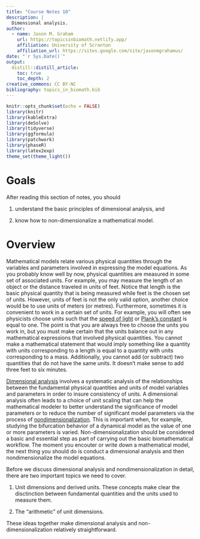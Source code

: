 ```yaml
---
title: "Course Notes 10"
description: |
  Dimensional analysis. 
author:
  - name: Jason M. Graham 
    url: https://topicsinbiomath.netlify.app/
    affiliation: University of Scranton 
    affiliation_url: https://sites.google.com/site/jasonmgrahamus/
date: "`r Sys.Date()`"
output: 
  distill::distill_article:
    toc: true
    toc_depth: 2
creative_commons: CC BY-NC
bibliography: topics_in_biomath.bib
---
```


```r
knitr::opts_chunk$set(echo = FALSE)
library(knitr)
library(kableExtra)
library(deSolve)
library(tidyverse)
library(ggformula)
library(patchwork)
library(phaseR)
library(latex2exp)
theme_set(theme_light())
```

# Goals

After reading this section of notes, you should

1) understand the basic principles of dimensional analysis, and

2) know how to non-dimensionalize a mathematical model. 

# Overview

Mathematical models relate various physical quantities through the variables and parameters involved in expressing the model equations. As you probably know well by now, physical quantities are measured in some set of associated units. For example, you may measure the length of an object or the distance traveled in units of feet. Notice that length is the basic physical quantity that is being measured while feet is the chosen set of units.  However, units of feet is not the only valid option, another choice would be to use units of meters (or metres).  Furthermore, sometimes it is convenient to work in a certain set of units. For example, you will often see physicists choose units such that the [speed of light](https://en.wikipedia.org/wiki/Speed_of_light) or [Plank's constant](https://en.wikipedia.org/wiki/Planck_constant) is equal to one. The point is that you are always free to choose the units you work in, but you must make certain that the units balance out in any mathematical expressions that involved physical quantities. You cannot make a mathematical statement that would imply something like a quantity with units corresponding to a length is equal to a quantity with units corresponding to a mass. Additionally, you cannot add (or subtract) two quantities that do not have the same units. It doesn't make sense to add three feet to six minutes. 

[Dimensional analysis](https://en.wikipedia.org/wiki/Dimensional_analysis) involves a systematic analysis of the relationships between the fundamental physical quantities and units of model variables and parameters in order to insure consistency of units. A dimensional analysis often leads to a choice of unit scaling that can help the mathematical modeler to better understand the significance of model parameters or to reduce the number of significant model parameters via the process of [nondimensionalization](https://en.wikipedia.org/wiki/Nondimensionalization#:~:text=Nondimensionalization%20is%20the%20partial%20or,closely%20related%20to%20dimensional%20analysis.). This is important when, for example, studying the bifurcation behavior of a dynamical model as the value of one or more parameters is varied. Non-dimensionalization should be considered a basic and essential step as part of carrying out the basic biomathematical workflow. The moment you encouter or write down a mathematical model, the next thing you should do is conduct a dimensional analysis and then nondimensionalize the model equations.   

Before we discuss dimensional analysis and nondimensionalization in detail, there are two important topics we need to cover. 

1) Unit dimensions and derived units. These concepts make clear the disctinction between fundamental quantities and the units used to measure them.   

2) The "arithmetic" of unit dimensions. 

These ideas together make dimensional analysis and non-dimensionalization relatively straightforward. 

